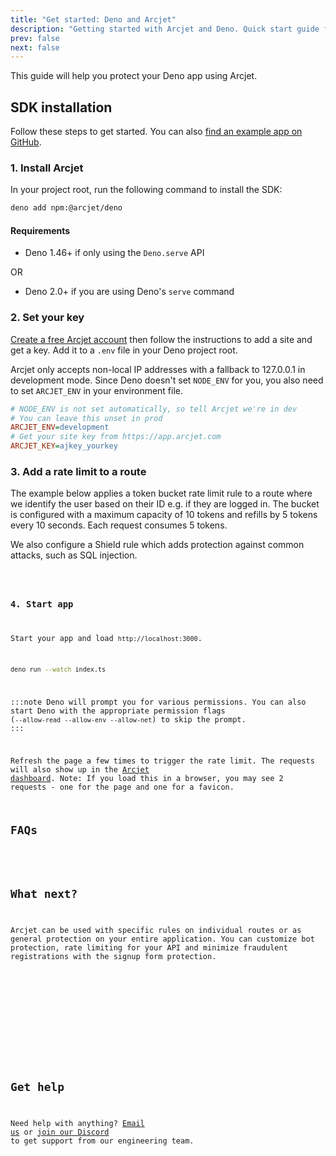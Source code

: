 ```yaml
---
title: "Get started: Deno and Arcjet"
description: "Getting started with Arcjet and Deno. Quick start guide for adding rate limiting, bot protection, and email validation to your Deno app."
prev: false
next: false
---
```



This guide will help you protect your Deno app using Arcjet.

<WhatIsArcjet />

## SDK installation

Follow these steps to get started. You can also [find an example app on
GitHub](https://github.com/arcjet/arcjet-js/tree/main/examples/deno-sensitive-info).

### 1. Install Arcjet

In your project root, run the following command to install the SDK:

```bash
deno add npm:@arcjet/deno
```

#### Requirements

- Deno 1.46+ if only using the `Deno.serve` API

OR

- Deno 2.0+ if you are using Deno's `serve` command

### 2. Set your key

[Create a free Arcjet account](https://app.arcjet.com) then follow the
instructions to add a site and get a key. Add it to a `.env` file in your
Deno project root.

Arcjet only accepts non-local IP addresses with a fallback to 127.0.0.1 in
development mode. Since Deno doesn't set `NODE_ENV` for you, you also need to
set `ARCJET_ENV` in your environment file.

```ini title=".env.local"
# NODE_ENV is not set automatically, so tell Arcjet we're in dev
# You can leave this unset in prod
ARCJET_ENV=development
# Get your site key from https://app.arcjet.com
ARCJET_KEY=ajkey_yourkey
```

### 3. Add a rate limit to a route

The example below applies a token bucket rate limit rule to a route where we
identify the user based on their ID e.g. if they are logged in. The bucket is
configured with a maximum capacity of 10 tokens and refills by 5 tokens every 10
seconds. Each request consumes 5 tokens.

We also configure a Shield rule which adds protection against common attacks,
such as SQL injection.

<Code code={Step3TS} lang="ts" title="/index.ts" />

### 4. Start app

Start your app and load `http://localhost:3000`.

```bash
deno run --watch index.ts
```

:::note
Deno will prompt you for various permissions. You can also start Deno with the
appropriate permission flags (`--allow-read --allow-env --allow-net`) to skip
the prompt.
:::

Refresh the page a few times to trigger the rate limit. The requests will also
show up in the [Arcjet dashboard](https://app.arcjet.com). Note: If you load
this in a browser, you may see 2 requests - one for the page and one for a
favicon.

## FAQs

<FAQs />

## What next?

Arcjet can be used with specific rules on individual routes or as general
protection on your entire application. You can customize bot protection, rate
limiting for your API and minimize fraudulent registrations with the signup form
protection.

<CardGrid>
  <LinkCard
    title="Rate limiting reference"
    href="/rate-limiting/concepts"
    description="Full details about rate limiting."
  />
  <LinkCard
    title="Example app"
    href="https://github.com/arcjet/arcjet-js/blob/main/examples/deno-sensitive-info"
    description="Check out our Deno example code in GitHub."
  ></LinkCard>
  <LinkCard
    title="Arcjet Shield"
    href="/shield/concepts"
    description="Protect your app from common attacks."
  />
  <LinkCard
    title="Bot protection"
    href="/bot-protection/concepts"
    description="Protect your app from bots and scrapers."
  />
  <LinkCard
    title="Email validation"
    href="/email-validation/concepts"
    description="Minimize fraudulent registrations."
  />
  <LinkCard
    title="Signup form protection"
    href="/signup-protection/concepts"
    description="Protect your signup form from abuse."
  />
  <LinkCard
    title="Testing"
    href="/testing"
    description="Write tests for your rules."
  />
</CardGrid>

## Get help

Need help with anything? [Email us](mailto:support@arcjet.com) or [join our
Discord](https://discord.gg/TPra6jqZDC) to get support from our
engineering team.

<Comments />

